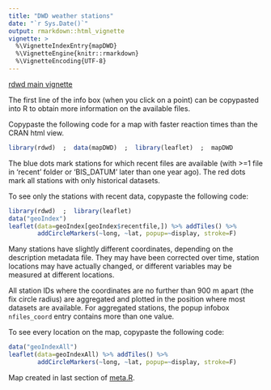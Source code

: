```yaml
---
title: "DWD weather stations"
date: "`r Sys.Date()`"
output: rmarkdown::html_vignette
vignette: >
  %\VignetteIndexEntry{mapDWD}
  %\VignetteEngine{knitr::rmarkdown}
  %\VignetteEncoding{UTF-8}
---
```


[rdwd main vignette](rdwd.html)

The first line of the info box (when you click on a point)
can be copypasted into R to obtain more information on the available files.

Copypaste the following code for a map with faster reaction times than the CRAN html view.

```r
library(rdwd)  ;  data(mapDWD)  ;  library(leaflet)  ;  mapDWD
```

The blue dots mark stations for which recent files are available 
(with >=1 file in 'recent' folder or 'BIS_DATUM' later than one year ago).
The red dots mark all stations with only historical datasets.

To see only the stations with recent data, copypaste the following code:

```r
library(rdwd)  ;  library(leaflet)
data("geoIndex")
leaflet(data=geoIndex[geoIndex$recentfile,]) %>% addTiles() %>%
        addCircleMarkers(~long, ~lat, popup=~display, stroke=F)
```

Many stations have slightly different coordinates, depending on the description metadata file.
They may have been corrected over time, station locations may have actually changed, 
or different variables may be measured at different locations.

All station IDs where the coordinates are no further than 900 m apart (the fix circle radius)
are aggregated and plotted in the position where most datasets are available.
For aggregated stations, the popup infobox `nfiles_coord` entry contains more than one value.

To see every location on the map, copypaste the following code:

```r
data("geoIndexAll")
leaflet(data=geoIndexAll) %>% addTiles() %>%
        addCircleMarkers(~long, ~lat, popup=~display, stroke=F)
```

Map created in last section of [meta.R](https://github.com/brry/rdwd/blob/master/R/meta.R#L303).
